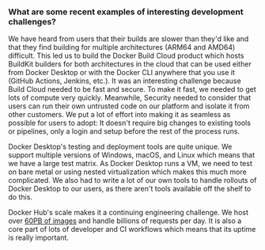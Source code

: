 ### What are some recent examples of interesting development challenges?

We have heard from users that their builds are slower than they'd like and that
they find building for multiple architectures (ARM64 and AMD64) difficult. This
led us to build the Docker Build Cloud product which hosts BuildKit builders for
both architectures in the cloud that can be used either from Docker Desktop or
with the Docker CLI anywhere that you use it (GitHub Actions, Jenkins, etc.). It
was an interesting challenge because Build Cloud needed to be fast and secure.
To make it fast, we needed to get lots of compute very quickly. Meanwhile,
Security needed to consider that users can run their own untrusted code on our
platform and isolate it from other customers. We put a lot of effort into making
it as seamless as possible for users to adopt: It doesn't require big changes to
existing tools or pipelines, only a login and setup before the rest of the
process runs.

Docker Desktop's testing and deployment tools are quite unique. We support
multiple versions of Windows, macOS, and Linux which means that we have a large
test matrix. As Docker Desktop runs a VM, we need to test on bare metal or using
nested virtualization which makes this much more complicated. We also had to
write a lot of our own tools to handle rollouts of Docker Desktop to our users,
as there aren't tools available off the shelf to do this.

Docker Hub's scale makes it a continuing engineering challenge. We host over
[60PB of images](https://twitter.com/scottcjohnston/status/1753041815559631270)
and handle billions of requests per day. It is also a core part of lots of
developer and CI workflows which means that its uptime is really important.
